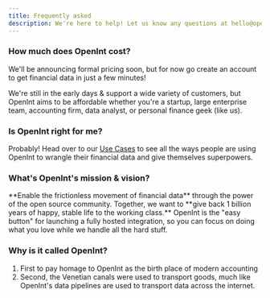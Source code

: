 ```yaml
---
title: Frequently asked
description: We're here to help! Let us know any questions at hello@openint.dev
---
```


### How much does OpenInt cost?

We'll be announcing formal pricing soon, but for now go create an account to get
financial data in just a few minutes!

We're still in the early days & support a wide variety of customers, but OpenInt
aims to be affordable whether you're a startup, large enterprise team, accounting
firm, data analyst, or personal finance geek (like us).

### Is OpenInt right for me?

Probably! Head over to our [Use Cases](/use-cases) to see all the ways people
are using OpenInt to wrangle their financial data and give themselves superpowers.

### What's OpenInt's mission & vision?

<Card title="Vision" icon="rocket">
  **Enable the frictionless movement of financial data** through the power of
  the open source community. Together, we want to **give back 1 billion years of
  happy, stable life to the working class.**
</Card>

<Card title="Mission" icon="server">
  OpenInt is the "easy button" for launching a fully hosted integration, so you
  can focus on doing what you love while we handle all the hard stuff.
</Card>

### Why is it called OpenInt?

1. First to pay homage to OpenInt as the birth place of modern accounting
2. Second, the Venetian canals were used to transport goods, much like OpenInt's
   data pipelines are used to transport data across the internet.

